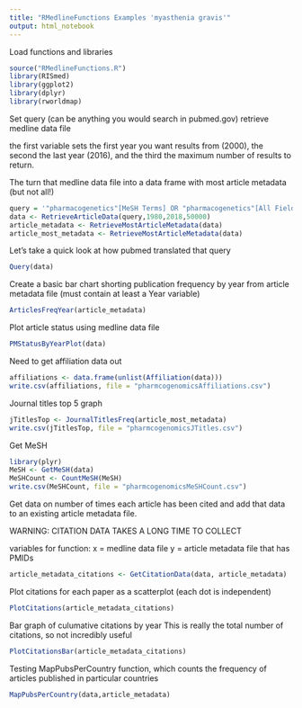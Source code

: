 ```yaml
---
title: "RMedlineFunctions Examples 'myasthenia gravis'"
output: html_notebook
---
```


Load functions and libraries

```r
source("RMedlineFunctions.R")
library(RISmed)
library(ggplot2)
library(dplyr)
library(rworldmap)

```

Set query (can be anything you would search in pubmed.gov)
retrieve medline data file

the first variable sets the first year you want results from (2000), the second the last year (2016), and the third the maximum number of results to return.

The turn that medline data file into a data frame with most article metadata (but not all!)

```r
query = '"pharmacogenetics"[MeSH Terms] OR "pharmacogenetics"[All Fields] OR "pharmacogenomics"[All Fields]'
data <- RetrieveArticleData(query,1980,2018,50000)
article_metadata <- RetrieveMostArticleMetadata(data)
article_most_metadata <- RetrieveMostArticleMetadata(data)
```


Let's take a quick look at how pubmed translated that query

```r
Query(data)
```


Create a basic bar chart shorting publication frequency by year from article metadata file (must contain at least a Year variable)

```r
ArticlesFreqYear(article_metadata)
```

Plot article status using medline data file

```r
PMStatusByYearPlot(data)
```

Need to get affiliation data out

```r
affiliations <- data.frame(unlist(Affiliation(data)))
write.csv(affiliations, file = "pharmcogenomicsAffiliations.csv")

```

Journal titles top 5 graph
```r
jTitlesTop <- JournalTitlesFreq(article_most_metadata)
write.csv(jTitlesTop, file = "pharmcogenomicsJTitles.csv")

```


Get MeSH

```r
library(plyr)
MeSH <- GetMeSH(data)
MeSHCount <- CountMeSH(MeSH)
write.csv(MeSHCount, file = "pharmcogenomicsMeSHCount.csv")

```



Get data on number of times each article has been cited and add that data to an existing article metadata file.

WARNING: CITATION DATA TAKES A LONG TIME TO COLLECT

variables for function:
x = medline data file
y = article metadata file that has PMIDs


```r
article_metadata_citations <- GetCitationData(data, article_metadata)
```

Plot citations for each paper as a scatterplot (each dot is independent)

```r
PlotCitations(article_metadata_citations)
```

Bar graph of culumative citations by year
This is really the total number of citations, so not incredibly useful

```r
PlotCitationsBar(article_metadata_citations)
```


Testing MapPubsPerCountry function, which counts the frequency of articles published in particular countries

```r
MapPubsPerCountry(data,article_metadata)
```

